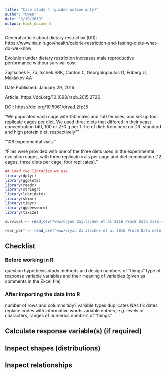 ```yaml
---
title: "Case study 4 (guided online only)"
author: "Owen"
date: "2/10/2019"
output: html_document
---
```


General article about dietary restriction (DR): https://www.nia.nih.gov/health/calorie-restriction-and-fasting-diets-what-do-we-know

Evolution under dietary restriction increases male reproductive performance without survival cost

Zajitschek F, Zajitschek SRK, Canton C, Georgolopoulos G, Friberg U, Maklakov AA

Date Published: January 29, 2016

Article: https://doi.org/10.1098/rspb.2015.2726

DOI: https://doi.org/10.5061/dryad.2fp25

"We populated each cage with 150 males and 150 females, and set up four replicate cages per diet. We used three diets that differed in their yeast concentration (40, 100 or 270 g per 1 litre of diet: from here on DR, standard and high protein diet, respectively""

"108 experimental vials."

"Flies were provided with one of the three diets used in the experimental evolution cages, with three replicate vials per cage and diet combination (12 cages, three diets per cage, four replicates)."

```r
## Load the libraries we use
library(dplyr)
library(ggplot2)
library(readr)
library(stringr)
library(lubridate)
library(skimr)
library(tidyr)
library(ggbeeswarm)
library(taxize)
```


```r
survival <- read_csv("www/dryad Zajitschek et al 2016 ProcB Data male survival.csv")
```


```r
repr_perf <- read_csv("www/dryad Zajitschek et al 2016 ProcB Data male repro perf.csv")
```

## Checklist

### Before working in R
question
hypothesis
study methods and design
numbers of "things"
type of response variable
variables and their meaning of variables (given as comments in the Excel file)

### After importing the data into R
number of rows and columns
tidy?
variable types
duplicates
NAs
fix dates
replace codes with informative words
variable entries, e.g. levels of characters, ranges of numerics
numbers of "things"

## Calculate response variable(s) (if required)


## Inspect shapes (distributions)


## Inspect relationships



